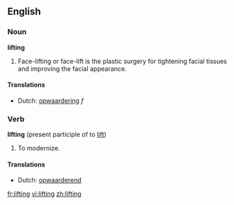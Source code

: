==English==

===Noun===
'''lifting'''

#Face-lifting or face-lift is the plastic surgery for tightening facial tissues and improving the facial appearance. 

====Translations====
*Dutch: [[opwaardering]] ''f''

===Verb===
'''lifting''' (present participle of to [[lift]])

# To modernize.

====Translations====
*Dutch: [[opwaarderend]]

[[fr:lifting]]
[[vi:lifting]]
[[zh:lifting]]